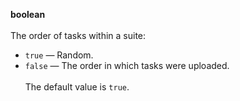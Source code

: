 **boolean**<br/><br/>The order of tasks within a suite:

- `true` — Random.
- `false` — The order in which tasks were uploaded.<br/><br/>The default value is `true`.